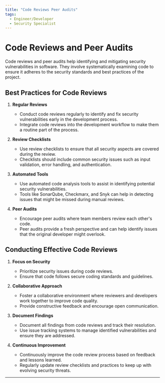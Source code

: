 ```yaml
---
title: "Code Reviews Peer Audits"
tags:
  - Engineer/Developer
  - Security Specialist
---
```



<TagProvider>
<TagFilter />

# Code Reviews and Peer Audits

<TagList tags={frontmatter.tags} />
<AttributionList contributors={frontmatter.contributors} />

Code reviews and peer audits help identifying and mitigating security vulnerabilities in software. They involve
systematically examining code to ensure it adheres to the security standards and best practices of the project.

## Best Practices for Code Reviews

1. **Regular Reviews**
   - Conduct code reviews regularly to identify and fix security vulnerabilities early in the development process.
   - Integrate code reviews into the development workflow to make them a routine part of the process.

2. **Review Checklists**
   - Use review checklists to ensure that all security aspects are covered during the review.
   - Checklists should include common security issues such as input validation, error handling, and authentication.

3. **Automated Tools**
   - Use automated code analysis tools to assist in identifying potential security vulnerabilities.
   - Tools like SonarQube, Checkmarx, and Snyk can help in detecting issues that might be missed during manual reviews.

4. **Peer Audits**
   - Encourage peer audits where team members review each other's code.
   - Peer audits provide a fresh perspective and can help identify issues that the original developer might overlook.

## Conducting Effective Code Reviews

1. **Focus on Security**
   - Prioritize security issues during code reviews.
   - Ensure that code follows secure coding standards and guidelines.

2. **Collaborative Approach**
   - Foster a collaborative environment where reviewers and developers work together to improve code quality.
   - Provide constructive feedback and encourage open communication.

3. **Document Findings**
   - Document all findings from code reviews and track their resolution.
   - Use issue tracking systems to manage identified vulnerabilities and ensure they are addressed.

4. **Continuous Improvement**
   - Continuously improve the code review process based on feedback and lessons learned.
   - Regularly update review checklists and practices to keep up with evolving security threats.

---

</TagProvider>
<ContributeFooter />
